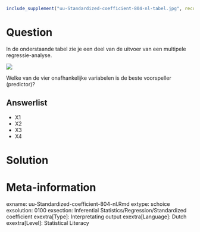 ```{r, echo = FALSE, results = "hide"}
include_supplement("uu-Standardized-coefficient-804-nl-tabel.jpg", recursive = TRUE)
```



Question
========
In de onderstaande tabel zie je een deel van de uitvoer van een multipele regressie-analyse. 

![](uu-Standardized-coefficient-804-nl-tabel.jpg)

Welke van de vier onafhankelijke variabelen is de beste voorspeller (predictor)?

Answerlist
----------
* X1
* X2
* X3
* X4


Solution
========



Meta-information
================
exname: uu-Standardized-coefficient-804-nl.Rmd
extype: schoice
exsolution: 0100
exsection: Inferential Statistics/Regression/Standardized coefficient
exextra[Type]: Interpretating output
exextra[Language]: Dutch
exextra[Level]: Statistical Literacy